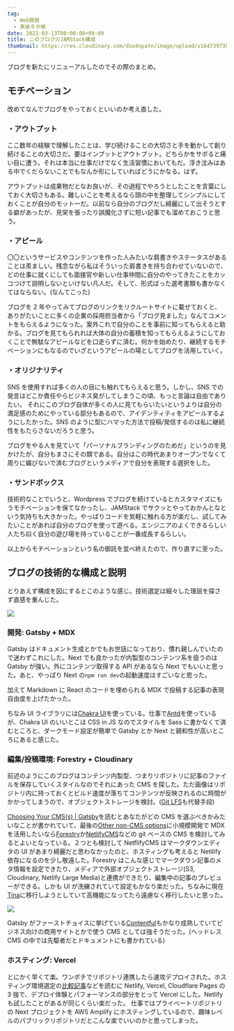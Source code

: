 ```yaml
---
tag:
  - Web開発
  - 実装ネタ帳
date: 2022-03-13T00:00:00+09:00
title: このブログのJAMStack構成
thumbnail: https://res.cloudinary.com/dso4npatn/image/upload/v1647397389/media/blog/thumbnail/%E3%83%95%E3%82%99%E3%83%AD%E3%82%AF%E3%82%99%E3%83%AA%E3%83%8B%E3%83%A5%E3%83%BC%E3%82%A2%E3%83%AB_gpjwka.png
---
```


ブログを新たにリニューアルしたのでその際のまとめ。

## モチベーション

改めてなんでブログをやっておくといいのか考え直した。

### ・アウトプット

ここ数年の経験で理解したことは、学び続けることの大切さと手を動かして創り続けることの大切さだ。要はインプットとアウトプット。どちらかをサボると痛い目に遭う。それは本当に仕事だけでなく生活習慣においてもだ。浮き沈みはある中でくだらないことでもなんか形にしていればどうにかなる。はず。

アウトプットは成果物だとなお良いが、その過程でやろうとしたことを言葉にしておく大切さもある。難しいことを考えるなら頭の中を整理してシンプルにしておくことが自分のモットーだ。以前なら自分のブログだし綺麗にして出そうとする癖があったが、見栄を張ったり誤魔化さずに短い記事でも溜めておこうと思う。

### ・アピール

〇〇というサービスやコンテンツを作った人みたいな肩書きやステータスがあることは羨ましい。残念ながら私はそういった肩書きを持ち合わせていないので、どの仕事に就くにしても面接官や新しい仕事仲間に自分のやってきたことをカッコつけて説明しないといけない凡人だ。そして、形式ばった選考書類も書かなくてはならない。(なんてこった)

ブログを 2 年やってみてブログのリンクをリクルートサイトに載せておくと、ありがたいことに多くの企業の採用担当者から「ブログ見ました」なんてコメントをもらえるようになった。案外これで自分のことを事前に知ってもらえると助かる。ブログを見てもられれば大体の自分の蓄積を知ってもらえるようにしておくことで無駄なアピールなどを口走らずに済む。何かを始めたり、継続するモチベーションにもなるのでいざというアピールの場としてブログを活用していく。

### ・オリジナリティ

SNS を使用すれば多くの人の目にも触れてもらえると思う。しかし、SNS での発言はどこか責任やらビジネス臭がしてしまうこの頃、もっと言論は自由でありたい。
それにこのブログ自体が多くの人に見てもらいたいというよりは自分の満足感のためにやっている部分もあるので、アイデンティティをアピールするようにしたかった。SNS のように型にハマった方法で投稿/発信するのは私に継続性をもたらさないだろうと思う。

ブログをやる人を見ていて「パーソナルブランディングのためだ」というのを見かけたが、自分もまさにその類である。自分はこの時代あまりオープンでなくて周りに媚びないで済むブログというメディアで自分を表現する選択をした。

### ・サンドボックス

技術的なことでいうと、Wordpress でブログを続けているとカスタマイズにもうモチベーションを保てなかったし、JAMStack でサクッとやっておかんとなという気持ちも大きかった。やっぱりコードを気軽に触れる方が楽だし、試してみたいことがあれば自分のブログを使って遊べる。エンジニアのよくできるらしい人たち曰く自分の遊び場を持っていることが一番成長するらしい。

以上からモチベーションという名の御託を並べ終えたので、作り直すに至った。

## ブログの技術的な構成と説明

とりあえず構成を図にするとこのような感じ。技術選定は細々した理屈を探さず直感を重んじた。

![](https://res.cloudinary.com/dso4npatn/image/upload/v1647397422/media/blog/insert/blog-structure_t2oz8r.png)

### 開発: Gatsby + MDX

Gatsby はドキュメント生成とかでもお世話になっており、慣れ親しんでいたので迷わずこれにした。Next でも良かったが内製型のコンテンツ系を扱うのは Gatsby が強い。外にコンテンツ取得する API があるなら Next でもいいと思った。あと、やっぱり Next の`npm run dev`の起動速度はすごいなと思った。

加えて Markdown に React のコードを埋められる MDX で投稿する記事の表現自由度を上げたかった。

ちなみ UI ライブラリには[Chakra UI](https://chakra-ui.com/)を使っている。仕事で[Antd](https://ant.design/)を使っているが、Chakra UI のいいとこは CSS in JS なのでスタイルを Sass に書かなくて済むところと、ダークモード設定が簡単で Gatsby とか Next と親和性が高いところにあると感じた。

### 編集/投稿環境: Forestry + Cloudinary

前述のようにこのブログはコンテンツ内製型、つまりリポジトリに記事のファイルを保存していくスタイルなのでそれにあった CMS を探した。ただ画像はリポジトリ内に持っておくとビルド速度が落ちてコンテンツが反映されるのに時間がかかってしまうので、オブジェクトストレージを検討。([Git LFS](https://git-lfs.github.com/)も代替手段)

[Choosing Your CMS(s) | Gatsby](https://www.gatsbyjs.com/docs/conceptual/choosing-a-cms/)を読むとあなたがどの CMS を選ぶべきかみたいなことが書かれていて、最後の[Other non-CMS options](https://www.gatsbyjs.com/docs/conceptual/choosing-a-cms/#other-non-cms-options)に小規模開発で MDX を活用したいなら[Forestry](https://forestry.io/)か[NetlifyCMS](https://www.netlifycms.org/)などの git ベースの CMS を検討してみるとよいとなっている。２つとも検討して NetflifyCMS はマークダウンエディタの UI があまり綺麗だと思わなかったのと、ホスティングも考えると Netilify 依存になるのを少し敬遠した。Forestry はこんな感じでマークダウン記事のメタ情報を設定できたり、メディアで外部オブジェクトストレージ(S3, Cloudinary, Netlify Large Media)と連携ができたり、編集中の記事のプレビューができる。しかも UI が洗練されていて設定もかなり楽だった。ちなみに現在[Tina](https://tina.io/)に移行しようとしていて高機能になってたら遠慮なく移行したいと思った。

![](https://res.cloudinary.com/dso4npatn/image/upload/v1647397644/media/forestry-dashboard-example_tnm0hn.png)

Gatsby がファーストチョイスに挙げている[Contentful](https://www.contentful.com/)もかなり成熟していてビジネス向けの商用サイトとかで使う CMS としては強そうだった。(ヘッドレス CMS の中では先駆者だとドキュメントにも書かれている)

### ホスティング: Vercel

とにかく早くて楽。ワンポチでリポジトリ連携したら速攻デプロイされた。ホスティング環境選定の[比較記事](https://zenn.dev/catnose99/scraps/6780379210136f)などを読むに Netlify, Vercel, Cloudflare Pages の 3 強で、デプロイ体験とパフォーマンスの部分をとって Vercel にした。Netlify も試したことがあるが同じくらい楽だった。
仕事ではプライベートリポジトリの Next プロジェクトを AWS Amplify にホスティングしているので、趣味レベルのパブリックリポジトリだとこんな楽でいいのかと思ってしまった。
